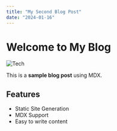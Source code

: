 ```yaml
---
title: "My Second Blog Post"
date: "2024-01-16"
---
```


# Welcome to My Blog

![Tech](https://images.unsplash.com/photo-1611087889903-b4837b46857c?q=80&w=2670&auto=format&fit=crop&ixlib=rb-4.0.3&ixid=M3wxMjA3fDB8MHxwaG90by1wYWdlfHx8fGVufDB8fHx8fA%3D%3D)


This is a **sample blog post** using MDX. 

## Features
- Static Site Generation
- MDX Support
- Easy to write content



